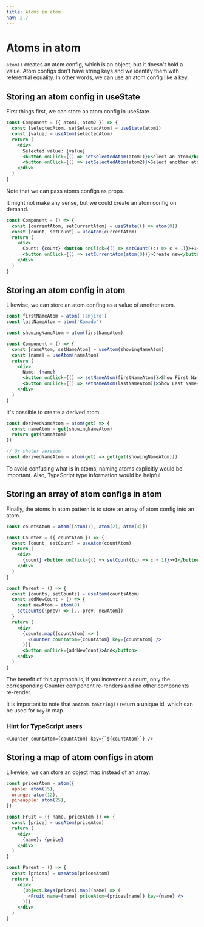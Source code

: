 ```yaml
---
title: Atoms in atom
nav: 2.7
---
```


# Atoms in atom

`atom()` creates an atom config, which is an object, but it doesn't hold a value.
Atom configs don't have string keys and we identify them with referential equality.
In other words, we can use an atom config like a key.

## Storing an atom config in useState

First things first, we can store an atom config in useState.

```jsx
const Component = ({ atom1, atom2 }) => {
  const [selectedAtom, setSelectedAtom] = useState(atom1)
  const [value] = useAtom(selectedAtom)
  return (
    <div>
      Selected value: {value}
      <button onClick={() => setSelectedAtom(atom1)}>Select an atom</button>
      <button onClick={() => setSelectedAtom(atom2)}>Select another atom</button>
    </div>
  )
}
```

Note that we can pass atoms configs as props.

It might not make any sense, but we could create an atom config on demand.

```jsx
const Component = () => {
  const [currentAtom, setCurrentAtom] = useState(() => atom(0))
  const [count, setCount] = useAtom(currentAtom)
  return (
    <div>
      Count: {count} <button onClick={() => setCount((c) => c + 1)}>+1</button>
      <button onClick={() => setCurrentAtom(atom(0))}>Create new</button>
    </div>
  )
}
```

## Storing an atom config in atom

Likewise, we can store an atom confing as a value of another atom.

```jsx
const firstNameAtom = atom('Tanjiro')
const lastNameAtom = atom('Kamado')

const showingNameAtom = atom(firstNameAtom)

const Component = () => {
  const [nameAtom, setNameAtom] = useAtom(showingNameAtom)
  const [name] = useAtom(nameAtom)
  return (
    <div>
      Name: {name}
      <button onClick={() => setNameAtom(firstNameAtom)}>Show First Name</button>
      <button onClick={() => setNameAtom(lastNameAtom)}>Show Last Name</button>
    </div>
  )
}
```

It's possible to create a derived atom.

```jsx
const derivedNameAtom = atom(get) => {
  const nameAtom = get(showingNameAtom)
  return get(nameAtom)
})

// Or shoter version
const derivedNameAtom = atom(get) => get(get(showingNameAtom)))
```

To avoid confusing what is in atoms, naming atoms explicitly would be important.
Also, TypeScript type information would be helpful.

## Storing an array of atom configs in atom

Finally, the atoms in atom pattern is to store an array of atom config into an atom.

```jsx
const countsAtom = atom([atom(1), atom(2), atom(3)])

const Counter = ({ countAtom }) => {
  const [count, setCount] = useAtom(countAtom)
  return (
    <div>
      {count} <button onClick={() => setCount((c) => c + 1)}>+1</button>
    </div>
  )
}

const Parent = () => {
  const [counts, setCounts] = useAtom(countsAtom)
  const addNewCount = () => {
    const newAtom = atom(0)
    setCounts((prev) => [...prev, newAtom])
  }
  return (
    <div>
      {counts.map((countAtom) => (
        <Counter countAtom={countAtom} key={countAtom} />
      ))}
      <button onClick={addNewCount}>Add</button>
    </div>
  )
}
```

The benefit of this approach is, if you increment a count,
only the corresponding Counter component re-renders and no other components re-render.

It is important to note that `anAtom.toString()` return a unique id, which can be used for `key` in map.

### Hint for TypeScript users

```tsx
<Counter countAtom={countAtom} key={`${countAtom}`} />
```

## Storing a map of atom configs in atom

Likewise, we can store an object map instead of an array.

```jsx
const pricesAtom = atom({
  apple: atom(15),
  orange: atom(12),
  pineapple: atom(25),
})

const Fruit = ({ name, priceAtom }) => {
  const [price] = useAtom(priceAtom)
  return (
    <div>
      {name}: {price}
    </div>
  )
}

const Parent = () => {
  const [prices] = useAtom(pricesAtom)
  return (
    <div>
      {Object.keys(prices).map((name) => (
        <Fruit name={name} priceAtom={prices[name]} key={name} />
      ))}
    </div>
  )
}
```
